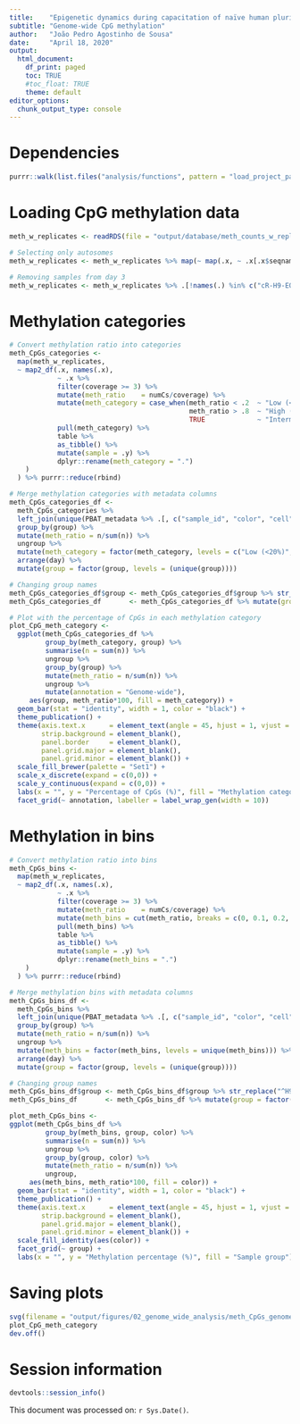 ```yaml
---
title:    "Epigenetic dynamics during capacitation of naïve human pluripotent stem cells"
subtitle: "Genome-wide CpG methylation"
author:   "João Pedro Agostinho de Sousa"
date:     "April 18, 2020"
output:
  html_document:
    df_print: paged
    toc: TRUE
    #toc_float: TRUE
    theme: default
editor_options:
  chunk_output_type: console
---
```


# Dependencies
```r

purrr::walk(list.files("analysis/functions", pattern = "load_project_packages", full.names = T), source)

```

# Loading CpG methylation data
```r

meth_w_replicates <- readRDS(file = "output/database/meth_counts_w_replicates_df.rds")

# Selecting only autosomes
meth_w_replicates <- meth_w_replicates %>% map(~ map(.x, ~ .x[.x$seqnames %in% 1:22,]))

# Removing samples from day 3
meth_w_replicates <- meth_w_replicates %>% .[!names(.) %in% c("cR-H9-EOS d3", "HNES1 d3")]

```

# Methylation categories
```r

# Convert methylation ratio into categories
meth_CpGs_categories <-
  map(meth_w_replicates, 
  ~ map2_df(.x, names(.x),
            ~ .x %>% 
            filter(coverage >= 3) %>%
            mutate(meth_ratio    = numCs/coverage) %>%
            mutate(meth_category = case_when(meth_ratio < .2  ~ "Low (<20%)", 
                                             meth_ratio > .8  ~ "High (>80%)", 
                                             TRUE             ~ "Intermediate (20-80%)")) %>%
            pull(meth_category) %>% 
            table %>%
            as_tibble() %>% 
            mutate(sample = .y) %>% 
            dplyr::rename(meth_category = ".")
    )
  ) %>% purrr::reduce(rbind)

# Merge methylation categories with metadata columns
meth_CpGs_categories_df <- 
  meth_CpGs_categories %>% 
  left_join(unique(PBAT_metadata %>% .[, c("sample_id", "color", "cell", "group", "day")]), by = c("sample" = "sample_id")) %>%
  group_by(group) %>%
  mutate(meth_ratio = n/sum(n)) %>%
  ungroup %>%
  mutate(meth_category = factor(meth_category, levels = c("Low (<20%)", "Intermediate (20-80%)", "High (>80%)"))) %>% 
  arrange(day) %>% 
  mutate(group = factor(group, levels = (unique(group))))

# Changing group names
meth_CpGs_categories_df$group <- meth_CpGs_categories_df$group %>% str_replace("^H9-EOS$", "H9 Primed") %>% str_remove("-EOS")
meth_CpGs_categories_df       <- meth_CpGs_categories_df %>% mutate(group = factor(group, levels = c("HNES1 d0", "cR-H9 d0", "HNES1 d3", "cR-H9 d3", "HNES1 d10", "cR-H9 d10", "cR-H9 d20X", "cR-H9 d20E", "H9 Primed")))

# Plot with the percentage of CpGs in each methylation category
plot_CpG_meth_category <- 
  ggplot(meth_CpGs_categories_df %>% 
         group_by(meth_category, group) %>% 
         summarise(n = sum(n)) %>% 
         ungroup %>%
         group_by(group) %>% 
         mutate(meth_ratio = n/sum(n)) %>% 
         ungroup %>% 
         mutate(annotation = "Genome-wide"),
     aes(group, meth_ratio*100, fill = meth_category)) +
  geom_bar(stat = "identity", width = 1, color = "black") +
  theme_publication() +
  theme(axis.text.x      = element_text(angle = 45, hjust = 1, vjust = 1, size = 10), 
        strip.background = element_blank(), 
        panel.border     = element_blank(), 
        panel.grid.major = element_blank(), 
        panel.grid.minor = element_blank()) + 
  scale_fill_brewer(palette = "Set1") +
  scale_x_discrete(expand = c(0,0)) + 
  scale_y_continuous(expand = c(0,0)) +
  labs(x = "", y = "Percentage of CpGs (%)", fill = "Methylation category") +
  facet_grid(~ annotation, labeller = label_wrap_gen(width = 10))

```

# Methylation in bins
```r

# Convert methylation ratio into bins
meth_CpGs_bins <-
  map(meth_w_replicates, 
  ~ map2_df(.x, names(.x),
            ~ .x %>% 
            filter(coverage >= 3) %>%
            mutate(meth_ratio    = numCs/coverage) %>%
            mutate(meth_bins = cut(meth_ratio, breaks = c(0, 0.1, 0.2, 0.3, 0.4, 0.5, 0.6, 0.7, 0.8, 0.9, 1), include.lowest = TRUE)) %>%
            pull(meth_bins) %>% 
            table %>%
            as_tibble() %>% 
            mutate(sample = .y) %>% 
            dplyr::rename(meth_bins = ".")
    )
  ) %>% purrr::reduce(rbind)

# Merge methylation bins with metadata columns
meth_CpGs_bins_df <- 
  meth_CpGs_bins %>% 
  left_join(unique(PBAT_metadata %>% .[, c("sample_id", "color", "cell", "group", "day")]), by = c("sample" = "sample_id")) %>%
  group_by(group) %>%
  mutate(meth_ratio = n/sum(n)) %>%
  ungroup %>%
  mutate(meth_bins = factor(meth_bins, levels = unique(meth_bins))) %>% 
  arrange(day) %>% 
  mutate(group = factor(group, levels = (unique(group))))

# Changing group names
meth_CpGs_bins_df$group <- meth_CpGs_bins_df$group %>% str_replace("^H9-EOS$", "H9 Primed") %>% str_remove("-EOS")
meth_CpGs_bins_df       <- meth_CpGs_bins_df %>% mutate(group = factor(group, levels = unique(group)))

plot_meth_CpGs_bins <- 
ggplot(meth_CpGs_bins_df %>% 
         group_by(meth_bins, group, color) %>% 
         summarise(n = sum(n)) %>% 
         ungroup %>%
         group_by(group, color) %>% 
         mutate(meth_ratio = n/sum(n)) %>% 
         ungroup,
     aes(meth_bins, meth_ratio*100, fill = color)) +
  geom_bar(stat = "identity", width = 1, color = "black") +
  theme_publication() +
  theme(axis.text.x      = element_text(angle = 45, hjust = 1, vjust = 1, size = 8), 
        strip.background = element_blank(), 
        panel.grid.major = element_blank(), 
        panel.grid.minor = element_blank()) + 
  scale_fill_identity(aes(color)) +
  facet_grid(~ group) +
  labs(x = "", y = "Methylation percentage (%)", fill = "Sample group")

```

# Saving plots
```r

svg(filename = "output/figures/02_genome_wide_analysis/meth_CpGs_genome_wide_1.svg", width = 2.5, height = 3.5)
plot_CpG_meth_category
dev.off()

```

# Session information
```r

devtools::session_info()

```

This document was processed on: `r Sys.Date()`.